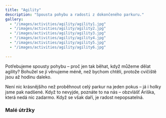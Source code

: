 ```yaml
---
title: "Agility"
description: "Spousta pohybu a radosti z dokončeného parkuru."
gallery:
  - "/images/activities/agility/agility1.jpg"
  - "/images/activities/agility/agility2.jpg"
  - "/images/activities/agility/agility3.jpg"
  - "/images/activities/agility/agility4.jpg"
  - "/images/activities/agility/agility5.jpg"
  - "/images/activities/agility/agility6.jpg"
  
---
```


Potřebujeme spousty pohybu – proč jen tak běhat, když můžeme dělat agility? Bohužel se jí věnujeme méně, než bychom chtěli, protože cvičiště jsou až hodinu daleko.

Není nic krásnějšího než proběhnout celý parkur na jeden pokus – já i holky jsme pak nadšené. Když to nevyjde, poznáte to na nás – obzvlášť Ariška, která nedá nic zadarmo. Když se však daří, je radost nepopsatelná.

### Malé útržky




<YouTubeEmbed videoId="knWpqLp3Qfc" title="Agility s Foxhyn" />